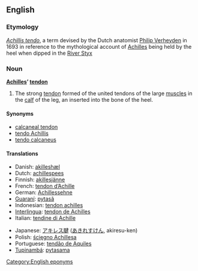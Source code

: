 ==English==

===Etymology===
{{L.}} ''[[Achillis tendo]]'', a term devised by the Dutch anatomist [[w:Philip Verheyden|Philip Verheyden]] in 1693 in reference to the mythological account of [[Achilles]] being held by the heel when dipped in the [[w:Styx|River Styx]]

===Noun===
'''[[Achilles]]’ [[tendon]]'''

# {{anatomy}} The strong [[tendon]] formed of the united tendons of the large [[muscle]]s in the [[calf]] of the leg, an inserted into the bone of the heel.

====Synonyms====
*[[calcaneal tendon]]
*[[tendo Achillis]]
*[[tendo calcaneus]]

====Translations====
{{top}}
*Danish: [[akilleshæl]]
*Dutch: [[achillespees]] {{f}}
*Finnish: [[akillesjänne]]
*French: [[tendon d’Achille]] {{m}}
*German: [[Achillessehne]] {{f}}
*[[Guaraní]]: [[pytasã]]
*Indonesian: [[tendon achilles]]
*[[Interlingua]]: [[tendon de Achilles]]
*Italian: [[tendine di Achille]] {{m}}
{{mid}}
*Japanese: [[アキレス腱]] ([[あきれすけん]], akiresu-ken)
*Polish: [[ścięgno Achillesa]] {{n}}
*Portuguese: [[tendão de Aquiles]] {{m}}
*[[Tupinambá]]: [[pytasama]]
{{bottom}}

[[Category:English eponyms]]